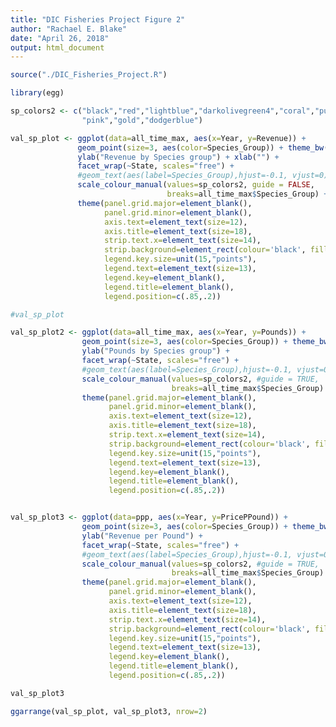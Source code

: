 ```yaml
---
title: "DIC Fisheries Project Figure 2"
author: "Rachael E. Blake"
date: "April 26, 2018"
output: html_document
---
```

<style>
p.caption {
  font-size: 1.6em;
}
</style>

```r
source("./DIC_Fisheries_Project.R")

library(egg) 

```


```r


sp_colors2 <- c("black","red","lightblue","darkolivegreen4","coral","purple","gray",
                "pink","gold","dodgerblue")

val_sp_plot <- ggplot(data=all_time_max, aes(x=Year, y=Revenue)) +
               geom_point(size=3, aes(color=Species_Group)) + theme_bw() + 
               ylab("Revenue by Species group") + xlab("") +
               facet_wrap(~State, scales="free") +
               #geom_text(aes(label=Species_Group),hjust=-0.1, vjust=0) +
               scale_colour_manual(values=sp_colors2, guide = FALSE,
                                   breaks=all_time_max$Species_Group) +
               theme(panel.grid.major=element_blank(),
                     panel.grid.minor=element_blank(),
                     axis.text=element_text(size=12),
                     axis.title=element_text(size=18),
                     strip.text.x=element_text(size=14),
                     strip.background=element_rect(colour='black', fill='white'),
                     legend.key.size=unit(15,"points"),
                     legend.text=element_text(size=13),
                     legend.key=element_blank(),
                     legend.title=element_blank(),
                     legend.position=c(.85,.2))

#val_sp_plot

```


```r


val_sp_plot2 <- ggplot(data=all_time_max, aes(x=Year, y=Pounds)) +
                geom_point(size=3, aes(color=Species_Group)) + theme_bw() + 
                ylab("Pounds by Species group") +
                facet_wrap(~State, scales="free") +
                #geom_text(aes(label=Species_Group),hjust=-0.1, vjust=0) +
                scale_colour_manual(values=sp_colors2, #guide = TRUE,
                                    breaks=all_time_max$Species_Group) +
                theme(panel.grid.major=element_blank(),
                      panel.grid.minor=element_blank(),
                      axis.text=element_text(size=12),
                      axis.title=element_text(size=18),
                      strip.text.x=element_text(size=14),
                      strip.background=element_rect(colour='black', fill='white'),
                      legend.key.size=unit(15,"points"),
                      legend.text=element_text(size=13),
                      legend.key=element_blank(),
                      legend.title=element_blank(),
                      legend.position=c(.85,.2))



```


```r


val_sp_plot3 <- ggplot(data=ppp, aes(x=Year, y=PricePPound)) +
                geom_point(size=3, aes(color=Species_Group)) + theme_bw() + 
                ylab("Revenue per Pound") +
                facet_wrap(~State, scales="free") +
                #geom_text(aes(label=Species_Group),hjust=-0.1, vjust=0) +
                scale_colour_manual(values=sp_colors2, #guide = TRUE,
                                    breaks=all_time_max$Species_Group) +
                theme(panel.grid.major=element_blank(),
                      panel.grid.minor=element_blank(),
                      axis.text=element_text(size=12),
                      axis.title=element_text(size=18),
                      strip.text.x=element_text(size=14),
                      strip.background=element_rect(colour='black', fill='white'),
                      legend.key.size=unit(15,"points"),
                      legend.text=element_text(size=13),
                      legend.key=element_blank(),
                      legend.title=element_blank(),
                      legend.position=c(.85,.2))

val_sp_plot3

```

```r

ggarrange(val_sp_plot, val_sp_plot3, nrow=2)

```

